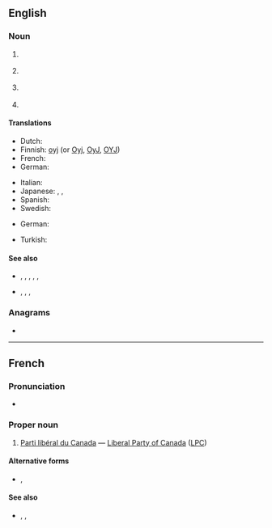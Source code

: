 {{also|plc}}
==English==
{{wikipedia}}

===Noun===
{{en-noun|~}}

# {{lb|en|countable|business}} {{initialism of|en|public limited company}}
# {{lb|en|communications}} {{initialism of|en|power line communication}}
# {{lb|en|countable|electronics}} {{initialism of|en|programmable logic controller}}
# {{lb|en|uncountable|telecommunications}} {{initialism of|en|[[packet]] [[loss]] [[concealment]]}}

====Translations====
{{trans-top|Abbreviation for public limited company}}
* Dutch: {{t|nl|N.V.}}
* Finnish: [[oyj]] (or [[Oyj]], [[OyJ]], [[OYJ]])
* French: {{t+|fr|SA}}
* German: {{t+|de|AG}}
{{trans-mid}}
* Italian: {{t|it|SpA}}
* Japanese: {{t|ja|K.K.}}, {{t+|ja|株式会社|tr=kabushikigaisha}}, {{qualifier|literally}}{{t|ja|上場株式会社|tr=jōjōkabushikigaisha}}
* Spanish: {{t+|es|S.A.}}
* Swedish: {{t+|sv|AB}}
{{trans-bottom}}

{{trans-top|Abbreviation for a programmable logic controller}}
* German: {{t+|de|SPS|f}}
{{trans-mid}}
* Turkish: {{t+|tr|PLC}}
{{trans-bottom}}

====See also====
* {{sense|business}} {{l|en|Co.}}, {{l|en|Corp.}}, {{l|en|Inc.}}, {{l|en|LLC}}, {{l|en|Ltd.}}, {{l|en|plc}}
* {{sense|electronics}} {{l|en|FPGA}}, {{l|en|PAL}}, {{l|en|PIC}}, {{l|en|PLA}}

===Anagrams===
* {{anagrams|en|a=clp|Cpl|Cpl.|LPC|PCL|PCl.|cpl}}

----

==French==

===Pronunciation===
* {{fr-IPA|pé-el-cé}}

===Proper noun===
{{head|fr|proper noun|head=[[parti|Parti]] [[libéral]] [[du]] [[Canada]]|g=m}}

# {{lb|fr|initialism}} {{lb|fr|Canadian politics}} [[Parti libéral du Canada]] &mdash; [[Liberal Party of Canada]] ([[LPC]])

====Alternative forms====
* {{l|fr|P.L.C.}}, {{l|fr|P. L. C.}}

====See also====
* {{l|fr|BQ}}, {{l|fr|NPD}}, {{l|fr|PCC}}